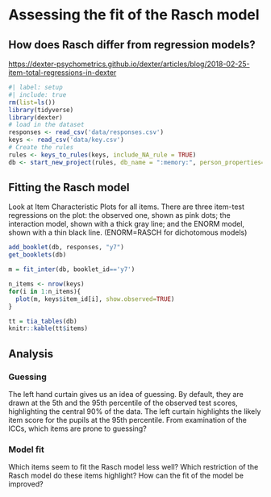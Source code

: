 # Assessing the fit of the Rasch model

## How does Rasch differ from regression models?
<https://dexter-psychometrics.github.io/dexter/articles/blog/2018-02-25-item-total-regressions-in-dexter>

```r
#| label: setup
#| include: true
rm(list=ls())
library(tidyverse)
library(dexter)
# load in the dataset
responses <- read_csv('data/responses.csv')
keys <- read_csv('data/key.csv')
# Create the rules
rules <- keys_to_rules(keys, include_NA_rule = TRUE)
db <- start_new_project(rules, db_name = ":memory:", person_properties=list(gender="unknown"))
```

## Fitting the Rasch model
Look at Item Characteristic Plots for all items. There are three item-test regressions on the plot: the observed one, shown as pink dots; the interaction model, shown with a thick gray line; and the ENORM model, shown with a thin black line. (ENORM=RASCH for dichotomous models)

```r

add_booklet(db, responses, "y7") 
get_booklets(db)

m = fit_inter(db, booklet_id=='y7')

n_items <- nrow(keys)
for(i in 1:n_items){
  plot(m, keys$item_id[i], show.observed=TRUE)
}

```

```r
tt = tia_tables(db)
knitr::kable(tt$items)
```

## Analysis
### Guessing
The left hand curtain gives us an idea of guessing. By default, they are drawn at the 5th and the 95th percentile of the observed test scores, highlighting the central 90% of the data. The left curtain highlights the likely item score for the pupils at the 95th percentile. From examination of the ICCs, which items are prone to guessing?

### Model fit
Which items seem to fit the Rasch model less well? Which restriction of the Rasch model do these items highlight? How can the fit of the model be improved?